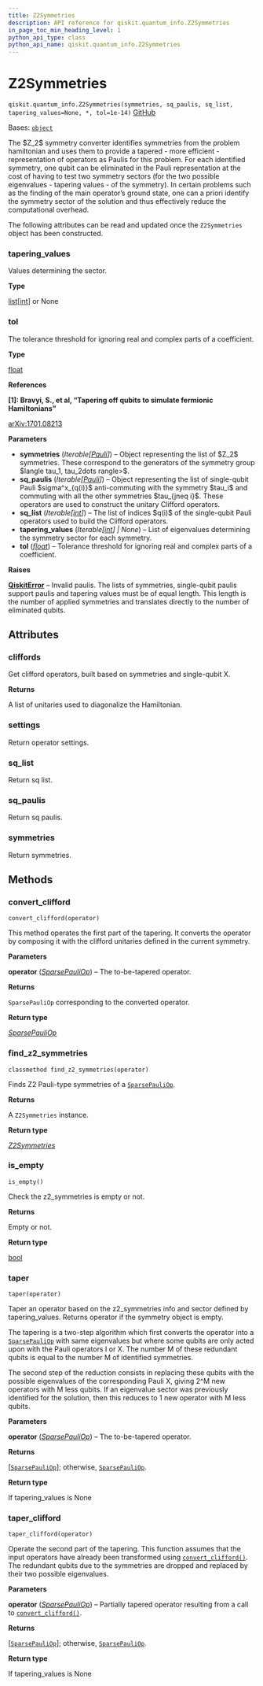```yaml
---
title: Z2Symmetries
description: API reference for qiskit.quantum_info.Z2Symmetries
in_page_toc_min_heading_level: 1
python_api_type: class
python_api_name: qiskit.quantum_info.Z2Symmetries
---
```


# Z2Symmetries

<span id="qiskit.quantum_info.Z2Symmetries" />

`qiskit.quantum_info.Z2Symmetries(symmetries, sq_paulis, sq_list, tapering_values=None, *, tol=1e-14)` [GitHub](https://github.com/qiskit/qiskit/tree/main/qiskit/quantum_info/analysis/z2_symmetries.py "view source code")

Bases: [`object`](https://docs.python.org/3/library/functions.html#object "(in Python v3.12)")

The \$Z\_2\$ symmetry converter identifies symmetries from the problem hamiltonian and uses them to provide a tapered - more efficient - representation of operators as Paulis for this problem. For each identified symmetry, one qubit can be eliminated in the Pauli representation at the cost of having to test two symmetry sectors (for the two possible eigenvalues - tapering values - of the symmetry). In certain problems such as the finding of the main operator’s ground state, one can a priori identify the symmetry sector of the solution and thus effectively reduce the computational overhead.

The following attributes can be read and updated once the `Z2Symmetries` object has been constructed.

<span id="qiskit.quantum_info.Z2Symmetries.tapering_values" />

### tapering\_values

Values determining the sector.

**Type**

[list](https://docs.python.org/3/library/stdtypes.html#list "(in Python v3.12)")\[[int](https://docs.python.org/3/library/functions.html#int "(in Python v3.12)")] or None

<span id="qiskit.quantum_info.Z2Symmetries.tol" />

### tol

The tolerance threshold for ignoring real and complex parts of a coefficient.

**Type**

[float](https://docs.python.org/3/library/functions.html#float "(in Python v3.12)")

**References**

**\[1]: Bravyi, S., et al, “Tapering off qubits to simulate fermionic Hamiltonians”**

[arXiv:1701.08213](https://arxiv.org/abs/1701.08213)

**Parameters**

*   **symmetries** (*Iterable\[*[*Pauli*](qiskit.quantum_info.Pauli "qiskit.quantum_info.Pauli")*]*) – Object representing the list of \$Z\_2\$ symmetries. These correspond to the generators of the symmetry group \$langle tau\_1, tau\_2dots rangle>\$.
*   **sq\_paulis** (*Iterable\[*[*Pauli*](qiskit.quantum_info.Pauli "qiskit.quantum_info.Pauli")*]*) – Object representing the list of single-qubit Pauli \$sigma^x\_\{q(i)}\$ anti-commuting with the symmetry \$tau\_i\$ and commuting with all the other symmetries \$tau\_\{jneq i}\$. These operators are used to construct the unitary Clifford operators.
*   **sq\_list** (*Iterable\[*[*int*](https://docs.python.org/3/library/functions.html#int "(in Python v3.12)")*]*) – The list of indices \$q(i)\$ of the single-qubit Pauli operators used to build the Clifford operators.
*   **tapering\_values** (*Iterable\[*[*int*](https://docs.python.org/3/library/functions.html#int "(in Python v3.12)")*] | None*) – List of eigenvalues determining the symmetry sector for each symmetry.
*   **tol** ([*float*](https://docs.python.org/3/library/functions.html#float "(in Python v3.12)")) – Tolerance threshold for ignoring real and complex parts of a coefficient.

**Raises**

[**QiskitError**](exceptions#qiskit.exceptions.QiskitError "qiskit.exceptions.QiskitError") – Invalid paulis. The lists of symmetries, single-qubit paulis support paulis and tapering values must be of equal length. This length is the number of applied symmetries and translates directly to the number of eliminated qubits.

## Attributes

<span id="qiskit.quantum_info.Z2Symmetries.cliffords" />

### cliffords

Get clifford operators, built based on symmetries and single-qubit X.

**Returns**

A list of unitaries used to diagonalize the Hamiltonian.

<span id="qiskit.quantum_info.Z2Symmetries.settings" />

### settings

Return operator settings.

<span id="qiskit.quantum_info.Z2Symmetries.sq_list" />

### sq\_list

Return sq list.

<span id="qiskit.quantum_info.Z2Symmetries.sq_paulis" />

### sq\_paulis

Return sq paulis.

<span id="qiskit.quantum_info.Z2Symmetries.symmetries" />

### symmetries

Return symmetries.

## Methods

### convert\_clifford

<span id="qiskit.quantum_info.Z2Symmetries.convert_clifford" />

`convert_clifford(operator)`

This method operates the first part of the tapering. It converts the operator by composing it with the clifford unitaries defined in the current symmetry.

**Parameters**

**operator** ([*SparsePauliOp*](qiskit.quantum_info.SparsePauliOp "qiskit.quantum_info.operators.symplectic.sparse_pauli_op.SparsePauliOp")) – The to-be-tapered operator.

**Returns**

`SparsePauliOp` corresponding to the converted operator.

**Return type**

[*SparsePauliOp*](qiskit.quantum_info.SparsePauliOp "qiskit.quantum_info.operators.symplectic.sparse_pauli_op.SparsePauliOp")

### find\_z2\_symmetries

<span id="qiskit.quantum_info.Z2Symmetries.find_z2_symmetries" />

`classmethod find_z2_symmetries(operator)`

Finds Z2 Pauli-type symmetries of a [`SparsePauliOp`](qiskit.quantum_info.SparsePauliOp "qiskit.quantum_info.SparsePauliOp").

**Returns**

A `Z2Symmetries` instance.

**Return type**

[*Z2Symmetries*](#qiskit.quantum_info.Z2Symmetries "qiskit.quantum_info.analysis.z2_symmetries.Z2Symmetries")

### is\_empty

<span id="qiskit.quantum_info.Z2Symmetries.is_empty" />

`is_empty()`

Check the z2\_symmetries is empty or not.

**Returns**

Empty or not.

**Return type**

[bool](https://docs.python.org/3/library/functions.html#bool "(in Python v3.12)")

### taper

<span id="qiskit.quantum_info.Z2Symmetries.taper" />

`taper(operator)`

Taper an operator based on the z2\_symmetries info and sector defined by tapering\_values. Returns operator if the symmetry object is empty.

The tapering is a two-step algorithm which first converts the operator into a [`SparsePauliOp`](qiskit.quantum_info.SparsePauliOp "qiskit.quantum_info.SparsePauliOp") with same eigenvalues but where some qubits are only acted upon with the Pauli operators I or X. The number M of these redundant qubits is equal to the number M of identified symmetries.

The second step of the reduction consists in replacing these qubits with the possible eigenvalues of the corresponding Pauli X, giving 2^M new operators with M less qubits. If an eigenvalue sector was previously identified for the solution, then this reduces to 1 new operator with M less qubits.

**Parameters**

**operator** ([*SparsePauliOp*](qiskit.quantum_info.SparsePauliOp "qiskit.quantum_info.operators.symplectic.sparse_pauli_op.SparsePauliOp")) – The to-be-tapered operator.

**Returns**

\[[`SparsePauliOp`](qiskit.quantum_info.SparsePauliOp "qiskit.quantum_info.SparsePauliOp")]; otherwise, [`SparsePauliOp`](qiskit.quantum_info.SparsePauliOp "qiskit.quantum_info.SparsePauliOp").

**Return type**

If tapering\_values is None

### taper\_clifford

<span id="qiskit.quantum_info.Z2Symmetries.taper_clifford" />

`taper_clifford(operator)`

Operate the second part of the tapering. This function assumes that the input operators have already been transformed using [`convert_clifford()`](#qiskit.quantum_info.Z2Symmetries.convert_clifford "qiskit.quantum_info.Z2Symmetries.convert_clifford"). The redundant qubits due to the symmetries are dropped and replaced by their two possible eigenvalues.

**Parameters**

**operator** ([*SparsePauliOp*](qiskit.quantum_info.SparsePauliOp "qiskit.quantum_info.operators.symplectic.sparse_pauli_op.SparsePauliOp")) – Partially tapered operator resulting from a call to [`convert_clifford()`](#qiskit.quantum_info.Z2Symmetries.convert_clifford "qiskit.quantum_info.Z2Symmetries.convert_clifford").

**Returns**

\[[`SparsePauliOp`](qiskit.quantum_info.SparsePauliOp "qiskit.quantum_info.SparsePauliOp")]; otherwise, [`SparsePauliOp`](qiskit.quantum_info.SparsePauliOp "qiskit.quantum_info.SparsePauliOp").

**Return type**

If tapering\_values is None

